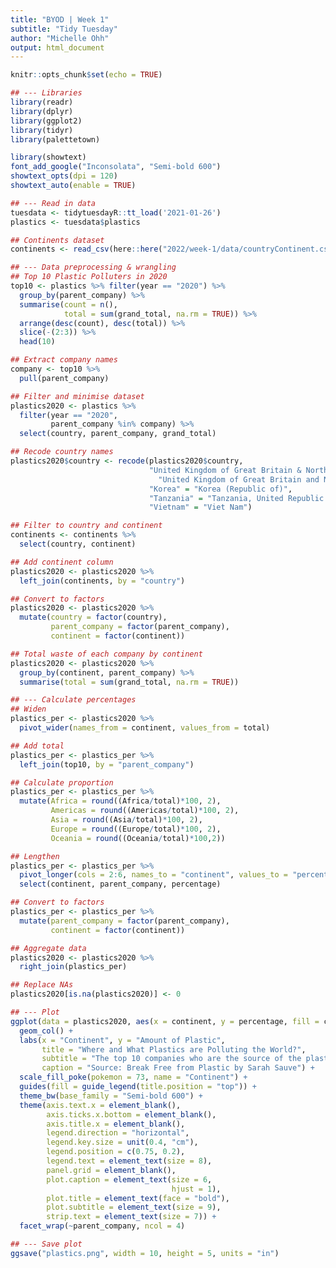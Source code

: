 ```yaml
---
title: "BYOD | Week 1"
subtitle: "Tidy Tuesday"
author: "Michelle Ohh"
output: html_document
---
```


```r
knitr::opts_chunk$set(echo = TRUE)
```

```r
## --- Libraries
library(readr)
library(dplyr)
library(ggplot2)
library(tidyr)
library(palettetown)

library(showtext)
font_add_google("Inconsolata", "Semi-bold 600")
showtext_opts(dpi = 120)
showtext_auto(enable = TRUE)
```

```r
## --- Read in data
tuesdata <- tidytuesdayR::tt_load('2021-01-26')
plastics <- tuesdata$plastics

## Continents dataset
continents <- read_csv(here::here("2022/week-1/data/countryContinent.csv"))
```

```r
## --- Data preprocessing & wrangling
## Top 10 Plastic Polluters in 2020
top10 <- plastics %>% filter(year == "2020") %>% 
  group_by(parent_company) %>% 
  summarise(count = n(),
            total = sum(grand_total, na.rm = TRUE)) %>% 
  arrange(desc(count), desc(total)) %>% 
  slice(-(2:3)) %>% 
  head(10)

## Extract company names
company <- top10 %>% 
  pull(parent_company)

## Filter and minimise dataset
plastics2020 <- plastics %>% 
  filter(year == "2020",
         parent_company %in% company) %>% 
  select(country, parent_company, grand_total)

## Recode country names
plastics2020$country <- recode(plastics2020$country, 
                               "United Kingdom of Great Britain & Northern Ireland" = 
                                 "United Kingdom of Great Britain and Northern Ireland",
                               "Korea" = "Korea (Republic of)",
                               "Tanzania" = "Tanzania, United Republic of",
                               "Vietnam" = "Viet Nam")

## Filter to country and continent
continents <- continents %>% 
  select(country, continent)

## Add continent column
plastics2020 <- plastics2020 %>% 
  left_join(continents, by = "country")

## Convert to factors 
plastics2020 <- plastics2020 %>% 
  mutate(country = factor(country),
         parent_company = factor(parent_company),
         continent = factor(continent))

## Total waste of each company by continent
plastics2020 <- plastics2020 %>% 
  group_by(continent, parent_company) %>% 
  summarise(total = sum(grand_total, na.rm = TRUE))

## --- Calculate percentages 
## Widen
plastics_per <- plastics2020 %>% 
  pivot_wider(names_from = continent, values_from = total)

## Add total
plastics_per <- plastics_per %>% 
  left_join(top10, by = "parent_company")

## Calculate proportion 
plastics_per <- plastics_per %>% 
  mutate(Africa = round((Africa/total)*100, 2),
         Americas = round((Americas/total)*100, 2),
         Asia = round((Asia/total)*100, 2),
         Europe = round((Europe/total)*100, 2),
         Oceania = round((Oceania/total)*100,2))

## Lengthen
plastics_per <- plastics_per %>% 
  pivot_longer(cols = 2:6, names_to = "continent", values_to = "percentage") %>%
  select(continent, parent_company, percentage)

## Convert to factors
plastics_per <- plastics_per %>% 
  mutate(parent_company = factor(parent_company),
         continent = factor(continent))

## Aggregate data 
plastics2020 <- plastics2020 %>% 
  right_join(plastics_per)

## Replace NAs
plastics2020[is.na(plastics2020)] <- 0
```

```r
## --- Plot
ggplot(data = plastics2020, aes(x = continent, y = percentage, fill = continent)) +
  geom_col() +
  labs(x = "Continent", y = "Amount of Plastic",
       title = "Where and What Plastics are Polluting the World?",
       subtitle = "The top 10 companies who are the source of the plastic pollution in 2020",
       caption = "Source: Break Free from Plastic by Sarah Sauve") +
  scale_fill_poke(pokemon = 73, name = "Continent") +
  guides(fill = guide_legend(title.position = "top")) +
  theme_bw(base_family = "Semi-bold 600") +
  theme(axis.text.x = element_blank(),
        axis.ticks.x.bottom = element_blank(),
        axis.title.x = element_blank(),
        legend.direction = "horizontal",
        legend.key.size = unit(0.4, "cm"),
        legend.position = c(0.75, 0.2),
        legend.text = element_text(size = 8),
        panel.grid = element_blank(),
        plot.caption = element_text(size = 6, 
                                    hjust = 1),
        plot.title = element_text(face = "bold"),
        plot.subtitle = element_text(size = 9),
        strip.text = element_text(size = 7)) +
  facet_wrap(~parent_company, ncol = 4)

## --- Save plot
ggsave("plastics.png", width = 10, height = 5, units = "in")
```